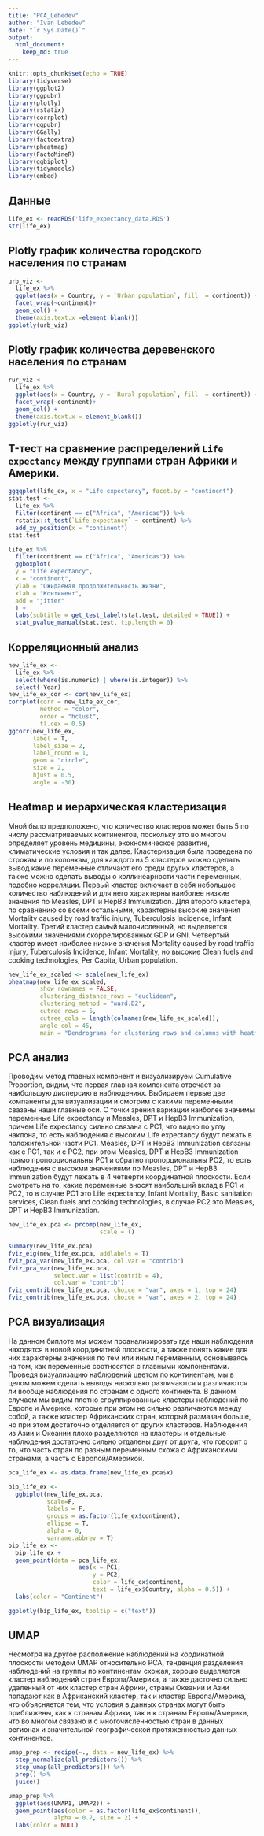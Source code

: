```yaml
---
title: "PCA_Lebedev"
author: "Ivan Lebedev"
date: "`r Sys.Date()`"
output: 
  html_document:
    keep_md: true
---
```


```r
knitr::opts_chunk$set(echo = TRUE)
library(tidyverse)
library(ggplot2)
library(ggpubr)
library(plotly)
library(rstatix)
library(corrplot)
library(ggpubr)
library(GGally)
library(factoextra)
library(pheatmap)
library(FactoMineR)
library(ggbiplot)
library(tidymodels)
library(embed)
```

## Данные

```r
life_ex <- readRDS('life_expectancy_data.RDS')
str(life_ex)
```

## Plotly график количества городского населения по странам

```r
urb_viz <- 
  life_ex %>% 
  ggplot(aes(x = Country, y = `Urban population`, fill  = continent)) +
  facet_wrap(~continent)+
  geom_col() +
  theme(axis.text.x =element_blank())
ggplotly(urb_viz)
```

## Plotly график количества деревенского населения по странам


```r
rur_viz <- 
  life_ex %>% 
  ggplot(aes(x = Country, y = `Rural population`, fill  = continent)) +
  facet_wrap(~continent)+
  geom_col() +
  theme(axis.text.x = element_blank())
ggplotly(rur_viz)
```

## T-тест на сравнение распределений `Life expectancy` между группами стран Африки и Америки. 

```r
ggqqplot(life_ex, x = "Life expectancy", facet.by = "continent")
stat.test <- 
  life_ex %>% 
  filter(continent == c("Africa", "Americas")) %>% 
  rstatix::t_test(`Life expectancy` ~ continent) %>% 
  add_xy_position(x = "continent")
stat.test

life_ex %>% 
  filter(continent == c("Africa", "Americas")) %>% 
  ggboxplot(
  y = "Life expectancy",
  x = "continent",
  ylab = "Ожидаемая продолжительность жизни", 
  xlab = "Континент", 
  add = "jitter"
  ) + 
  labs(subtitle = get_test_label(stat.test, detailed = TRUE)) + 
  stat_pvalue_manual(stat.test, tip.length = 0) 
```

## Корреляционный анализ

```r
new_life_ex <- 
  life_ex %>% 
  select(where(is.numeric) | where(is.integer)) %>% 
  select(-Year)
new_life_ex_cor <- cor(new_life_ex)
corrplot(corr = new_life_ex_cor,
         method = "color",
         order = "hclust",
         tl.cex = 0.5)
ggcorr(new_life_ex, 
       label = T, 
       label_size = 2, 
       label_round = 1, 
       geom = "circle",
       size = 2,
       hjust = 0.5,
       angle = -30)
```

## Heatmap и иерархическая кластеризация

Мной было предположено, что количество кластеров может быть 5 по числу рассматриваемых континентов, поскольку это во многом определяет уровень медицины, экокномическое развитие, климатические условия и так далее. Кластеризация была проведена по строкам и по колонкам, для каждого из 5 кластеров можно сделать вывод какие переменные отличают его среди других кластеров, а также можно сделать выводы о коллинеарности части переменных, подобно корреляции. Первый кластер включает в себя небольшое количество наблюдений и для него характерны наиболее низкие значения по Measles, DPT и HepB3 Immunization. Для второго кластера, по сравнению со всеми остальными, характерны высокие значения Mortality caused by road traffic injury, Tuberculosis Incidence, Infant Mortality. Третий кластер самый малочисленный, но выделяется высокими значениями скоррелированных GDP и GNI. Четвертый кластер имеет наиболее низкие значения Mortality caused by road traffic injury, Tuberculosis Incidence, Infant Mortality, но высокие Clean fuels and cooking technologies, Per Capita, Urban population.

```r
new_life_ex_scaled <- scale(new_life_ex)
pheatmap(new_life_ex_scaled, 
         show_rownames = FALSE, 
         clustering_distance_rows = "euclidean",
         clustering_method = "ward.D2", 
         cutree_rows = 5,
         cutree_cols = length(colnames(new_life_ex_scaled)),
         angle_col = 45, 
         main = "Dendrograms for clustering rows and columns with heatmap")
```

## PCA анализ

Проводим метод главных компонент и визуализируем Cumulative Proportion, видим, что первая главная компонента отвечает за наибольшую дисперсию в наблюдениях. Выбираем первые две компаненты для визуализации и смотрим с какими переменными свазаны наши главные оси. С точки зрения вариации наиболее значимы переменные Life expectancy и Measles, DPT и HepB3 Immunization, причем Life expectancy сильно связана с PC1, что видно по углу наклона, то есть наблюдения с высоким Life expectancy будут лежать в положительной части PC1. Measles, DPT и HepB3 Immunization связаны как с PC1, так и с PC2, при этом Measles, DPT и HepB3 Immunization прямо пропорциональны PC1 и обратно пропорциональны PC2, то есть наблюдения с высокми значениями по Measles, DPT и HepB3 Immunization будут лежать в 4 четверти координатной плоскости. Если смотреть на то, какие переменные вносят наибольший вклад в PC1 и PC2, то в случае PC1 это Life expectancy, Infant Mortality, Basic sanitation services, Clean fuels and cooking technologies, в случае PC2 это Measles, DPT и HepB3 Immunization.

```r
new_life_ex.pca <- prcomp(new_life_ex, 
                          scale = T)

summary(new_life_ex.pca)
fviz_eig(new_life_ex.pca, addlabels = T)
fviz_pca_var(new_life_ex.pca, col.var = "contrib")
fviz_pca_var(new_life_ex.pca, 
             select.var = list(contrib = 4),
             col.var = "contrib")
fviz_contrib(new_life_ex.pca, choice = "var", axes = 1, top = 24)
fviz_contrib(new_life_ex.pca, choice = "var", axes = 2, top = 24)
```

## PCA визуализация

На данном биплоте мы можем проанализировать где наши наблюдения находятся в новой координатной плоскости, а также понять какие для них характерны значения по тем или иным переменным, основываясь на том, как переменные соотносятся с главными компонентами. Проведя визуализацию наблюдений цветом по континентам, мы в целом можем сделать выводы насколько различаются и различаются ли вообще наблюдения по странам с одного континента. В данном случаем мы видим плотно сгруппированные кластеры наблюдений по Европе и Америке, которые при этом не сильно различаются между собой, а также кластер Африканских стран, который размазан больше, но при этом достаточно отделяется от других кластеров. Наблюдения из Азии и Океании плохо разделяются на кластеры и отдельные наблюдения достаточно сильно отдалены друг от друга, что говорит о то, что часть стран по разным переменным схожа с Африканскими странами, а часть с Европой/Америкой.

```r
pca_life_ex <- as.data.frame(new_life_ex.pca$x)

bip_life_ex <- 
  ggbiplot(new_life_ex.pca,
           scale=F,
           labels = F,
           groups = as.factor(life_ex$continent), 
           ellipse = T,
           alpha = 0,
           varname.abbrev = T)
bip_life_ex <- 
  bip_life_ex + 
  geom_point(data = pca_life_ex, 
                    aes(x = PC1, 
                        y = PC2, 
                        color = life_ex$continent, 
                        text = life_ex$Country, alpha = 0.5)) +
  labs(color = "Continent")

ggplotly(bip_life_ex, tooltip = c("text"))
```

## UMAP

Несмотря на другое располжение наблюдений на кординатной плоскости методом UMAP относительно PCA, тенденция разделения наблюдений на группы по континентам схожая, хорошо выделяется кластер наблюдений стран Европа/Америка, а также дасточно сильно удаленный от них кластер стран Африки, страны Океании и Азии попадают как в Африканский кластер, так и кластер Европа/Америка, что объясняется тем, что условия в данных странах могут быть приближены, как к странам Африки, так и к странам Европы/Америки, что во многом связано и с многочисленностью стран в данных регионах и значительной географической протяженностью данных континентов.

```r
umap_prep <- recipe(~., data = new_life_ex) %>% 
  step_normalize(all_predictors()) %>%
  step_umap(all_predictors()) %>%
  prep() %>%
  juice()

umap_prep %>%
  ggplot(aes(UMAP1, UMAP2)) +
  geom_point(aes(color = as.factor(life_ex$continent)),
             alpha = 0.7, size = 2) +
  labs(color = NULL)
```



